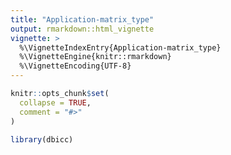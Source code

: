 ```yaml
---
title: "Application-matrix_type"
output: rmarkdown::html_vignette
vignette: >
  %\VignetteIndexEntry{Application-matrix_type}
  %\VignetteEngine{knitr::rmarkdown}
  %\VignetteEncoding{UTF-8}
---
```


```r
knitr::opts_chunk$set(
  collapse = TRUE,
  comment = "#>"
)
```

```r
library(dbicc)
```
